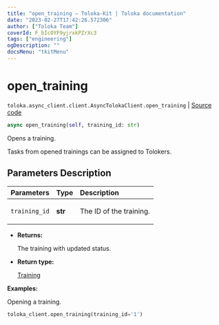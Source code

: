 ```yaml
---
title: "open_training — Toloka-Kit | Toloka documentation"
date: "2023-02-27T17:42:26.572306"
author: ["Toloka Team"]
coverId: F_bIcOYF9yjrxkPZrXc3
tags: ["engineering"]
ogDescription: ""
docsMenu: "tkitMenu"
---
```


# open_training
`toloka.async_client.client.AsyncTolokaClient.open_training` | [Source code](https://github.com/Toloka/toloka-kit/blob/v1.1.4/src/async_client/client.py#L0)

```python
async open_training(self, training_id: str)
```

Opens a training.

Tasks from opened trainings can be assigned to Tolokers.

## Parameters Description

| Parameters | Type | Description |
| :----------| :----| :-----------|
`training_id`|**str**|<p>The ID of the training.</p>

* **Returns:**

  The training with updated status.

* **Return type:**

  [Training](/docs/toloka-kit/reference/toloka.client.training.Training)

**Examples:**

Opening a training.

```python
toloka_client.open_training(training_id='1')
```